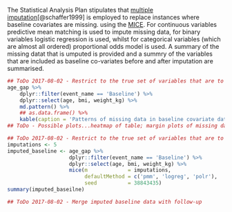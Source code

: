 The Statistical Analysis Plan stipulates that [multiple imputation](https://en.wikipedia.org/wiki/Imputation_(statistics))[@schaffer1999] is employed to replace instances where baseline covariates are missing.   using the [MICE](https://cran.r-project.org/web/packages/mice/index.html).  For continuous variables predictive mean matching is used to impute missing data, for binary variables logistic regression is used, whilst for categorical variables (which are almost all ordered) proportional odds model is used.  A summary of the missing datat that is umputed is provided and a summry of the variables that are included as baseline co-variates before and after imputation are summarised.

```r
## ToDo 2017-08-02 - Restrict to the true set of variables that are to be imputed
age_gap %>%
    dplyr::filter(event_name == 'Baseline') %>%
    dplyr::select(age, bmi, weight_kg) %>%
    md.pattern() %>%
    ## as.data.frame() %>%
    kable(caption = 'Patterns of missing data in baseline covariate data.  The matrix shows the pattern across variables with the number of times the pattern is observed the final rows and columns indicate how much missing data there is.')
## ToDo - Possible plots...heatmap of table; margin plots of missing data
```

```r
## ToDo 2017-08-02 - Restrict to the true set of variables that are to be imputed
imputations <- 5
imputed_baseline <- age_gap %>%
                    dplyr::filter(event_name == 'Baseline') %>%
                    dplyr::select(age, bmi, weight_kg) %>%
                    mice(m             = imputations,
                         defaultMethod = c('pmm', 'logreg', 'polr'),
                         seed          = 38843435)
summary(imputed_baseilne)

## ToDo 2017-08-02 - Merge imputed baseline data with follow-up

```
